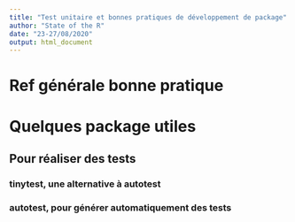 ```yaml
---
title: "Test unitaire et bonnes pratiques de développement de package"
author: "State of the R"
date: "23-27/08/2020"
output: html_document
---
```


# Ref générale bonne pratique

# Quelques package utiles

## Pour réaliser des tests

### tinytest, une alternative à autotest 

### autotest, pour générer automatiquement des tests